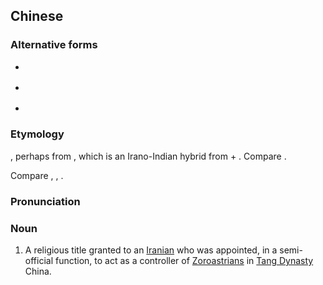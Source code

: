 {{also|萨宝}}
==Chinese==
{{zh-forms|s=萨宝}}

===Alternative forms===
* {{qualifier|Northern Zhou|Sui}} {{zh-l|薩保}}
* {{qualifier|Northern Qi}} {{zh-l|薩甫}}
* {{zh-l|薩薄}}

===Etymology===
{{unk.|lang=zh}}, perhaps from {{der|zh|sog||tr=s'rtp'w||leader of caravan; caravaneer}}, which is an Irano-Indian hybrid from {{der|zh|sa|सार्थ||caravan}} + {{der|zh|peo|tr=*pāvā|||protector}}. Compare {{der|zh|sa|सार्थवाह||merchant; trader; leader or conductor of a caravan}}.

Compare {{cog|ug|tr=sartpau|||leader of a group of merchants}}, {{cog|bo|སར་ཕག}}, {{cog|peo|𐎧𐏁𐏂𐎱𐎠𐎺𐎠||tr=xšaçapāvā|[[satrap]]; governor of a Persian province}}.

===Pronunciation===
{{zh-pron
|m=sàbǎo
|c=saat3 bou2
|mc=y
|cat=n
}}

===Noun===
{{zh-noun}}

# {{lb|zh|historical|Tang Dynasty}} A religious title granted to an [[Iranian]] who was appointed, in a semi-official function, to act as a controller of [[Zoroastrians]] in [[Tang Dynasty]] China.